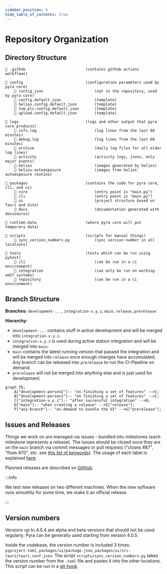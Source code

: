 ```yaml
---
sidebar_position: 6
hide_table_of_contents: true
---
```


# Repository Organization

## Directory Structure

```
📁 .github                           (contains github actions workflows)

📁 config                            (configuration parameters used by pyra core)
    📄 config.json                       (not in the repository, used by pyra core)
    📄 config.default.json               (template)
    📄 helios.config.default.json        (template)
    📄 tum_plc.config.default.json       (template)
    📄 upload.config.default.json        (template)

📁 logs                              (logs and other output that pyra core produces)
    📄 info.log                          (log lines from the last 60 minutes)
    📄 debug.log                         (log lines from the last 60 minutes)
    📁 archive                           (daily log files for all older log lines)
    📁 activity                          (activity logs, jsons, only major events)
    📁 helios                            (images generated by helios)
    📁 helios-autoexposure               (images from helios' autoexposure routine)

📁 packages                          (contains the code for pyra core, cli, and ui)
    📁 core                              (entry point is "main.py")
    📁 cli                               (entry point is "main.py")
    📁 ui                                (project structure based on Tauri and Vite)
    📁 docs                              (documentation generated with docusaurus)

📁 runtime-data                      (where pyra core will put temporary data)

📁 scripts                           (scripts for manual things)
    📄 sync_version_numbers.py           (sync version number in all locations)

📁 tests                             (tests which can be run using pytest)
    📁 cli                               (can be run in a ci environment)
    📁 integration                       (can only be run on working em27 systems)
    📁 repository                        (can be run in a ci environment)
```

## Branch Structure

**Branches:** `development-...`, `integration-x.y.z`, `main`, `release`, `prerelease`

**Hierarchy:**

- `development-...` contains stuff in active development and will be merged into `integration-x.y.z`.
- `integration-x.y.z` is used during active station integration and will be merged into `main`.
- `main` contains the latest running version that passed the integration and will be merged into `release` once enough changes have accumulated. Any branch can be released into `prerelease` to run the CI-Pipeline on demand.
- `prerelease` will not be merged into anything else and is just used for development.

```mermaid
graph TD;
    A["development-person2"]-- "on finishing a set of features" -->C;
    B["development-person1"]-- "on finishing a set of features" -->C;
    C["integration-x.y.z"]-- "after successful integration" -->D;
    D["main"]-- "when creating a release" -->E["release"];
    F["any-branch"]-- "on-demand to bundle the UI" -->G["prerelease"];
```

## Issues and Releases

Things we work on are managed via issues - bundled into milestones (each milestone represents a release). The issues should be closed once they are on the `main` branch via commit messages or pull requests ("closes #87", "fixes #70", etc. see [this list of keywords](https://docs.github.com/en/issues/tracking-your-work-with-issues/linking-a-pull-request-to-an-issue#linking-a-pull-request-to-an-issue-using-a-keyword)). The usage of each label is explained [here](https://github.com/tum-esm/pyra/labels).

Planned releases are described on [GitHub](https://github.com/tum-esm/pyra/milestones).

:::info

We test new releases on two different machines. When the new software runs smoothly for some time, we make it an official release.

:::

## Version numbers

Versions up to 4.0.4 are alpha and beta versions that should not be used regularly. Pyra can be generally used starting from version 4.0.5.

Inside the codebase, the version number is included 3 times: `pyproject.toml`, `packages/ui/package.json`, `packages/ui/src-tauri/tauri.conf.json`. The script `scripts/sync_version_numbers.py` takes the version number from the `.toml` file and pastes it into the other locations. This script can be run in a [git-hook](https://git-scm.com/book/en/v2/Customizing-Git-Git-Hooks).
